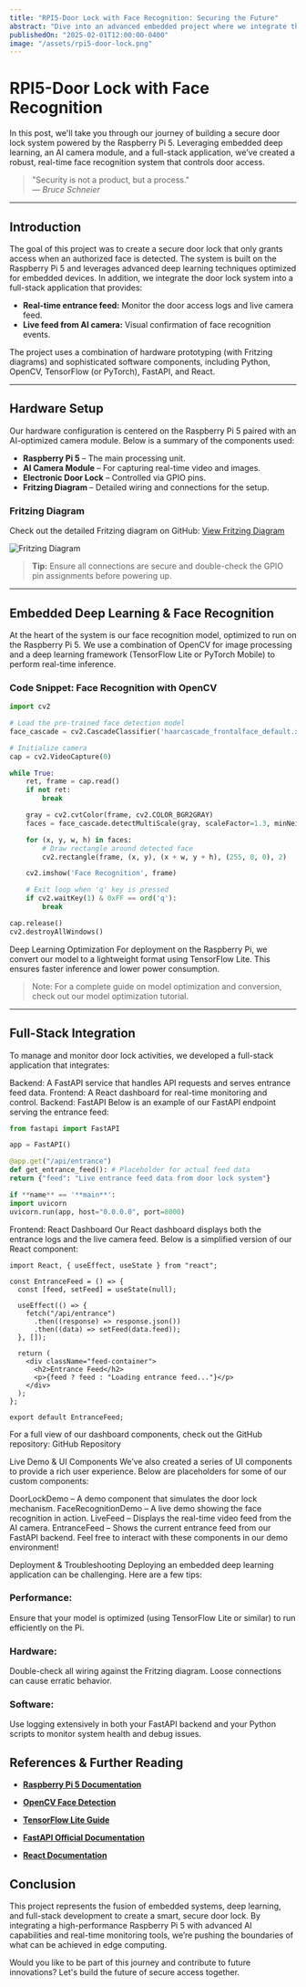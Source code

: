 ```yaml
---
title: "RPI5-Door Lock with Face Recognition: Securing the Future"
abstract: "Dive into an advanced embedded project where we integrate the Raspberry Pi 5 with state-of-the-art face recognition and deep learning techniques to build a smart door lock system. This post covers everything from hardware design (with Fritzing diagrams) and embedded AI to a full-stack integration using FastAPI and React for real-time entrance feeds."
publishedOn: "2025-02-01T12:00:00-0400"
image: "/assets/rpi5-door-lock.png"
---
```


# RPI5-Door Lock with Face Recognition

In this post, we'll take you through our journey of building a secure door lock system powered by the Raspberry Pi 5. Leveraging embedded deep learning, an AI camera module, and a full-stack application, we’ve created a robust, real-time face recognition system that controls door access.

> "Security is not a product, but a process."  
> — _Bruce Schneier_

---

## Introduction

The goal of this project was to create a secure door lock that only grants access when an authorized face is detected. The system is built on the Raspberry Pi 5 and leverages advanced deep learning techniques optimized for embedded devices. In addition, we integrate the door lock system into a full-stack application that provides:

- **Real-time entrance feed:** Monitor the door access logs and live camera feed.
- **Live feed from AI camera:** Visual confirmation of face recognition events.

The project uses a combination of hardware prototyping (with Fritzing diagrams) and sophisticated software components, including Python, OpenCV, TensorFlow (or PyTorch), FastAPI, and React.

---

## Hardware Setup

Our hardware configuration is centered on the Raspberry Pi 5 paired with an AI-optimized camera module. Below is a summary of the components used:

- **Raspberry Pi 5** – The main processing unit.
- **AI Camera Module** – For capturing real-time video and images.
- **Electronic Door Lock** – Controlled via GPIO pins.
- **Fritzing Diagram** – Detailed wiring and connections for the setup.

### Fritzing Diagram

Check out the detailed Fritzing diagram on GitHub:
[View Fritzing Diagram](https://github.com/username/rpi5-door-lock/tree/main/fritzing)

![Fritzing Diagram](/assets/fritzing-rpi5-diagram.jpg)

> **Tip:** Ensure all connections are secure and double-check the GPIO pin assignments before powering up.

---

## Embedded Deep Learning & Face Recognition

At the heart of the system is our face recognition model, optimized to run on the Raspberry Pi 5. We use a combination of OpenCV for image processing and a deep learning framework (TensorFlow Lite or PyTorch Mobile) to perform real-time inference.

### Code Snippet: Face Recognition with OpenCV

```python
import cv2

# Load the pre-trained face detection model
face_cascade = cv2.CascadeClassifier('haarcascade_frontalface_default.xml')

# Initialize camera
cap = cv2.VideoCapture(0)

while True:
    ret, frame = cap.read()
    if not ret:
        break

    gray = cv2.cvtColor(frame, cv2.COLOR_BGR2GRAY)
    faces = face_cascade.detectMultiScale(gray, scaleFactor=1.3, minNeighbors=5)

    for (x, y, w, h) in faces:
        # Draw rectangle around detected face
        cv2.rectangle(frame, (x, y), (x + w, y + h), (255, 0, 0), 2)

    cv2.imshow('Face Recognition', frame)

    # Exit loop when 'q' key is pressed
    if cv2.waitKey(1) & 0xFF == ord('q'):
        break

cap.release()
cv2.destroyAllWindows()
```

Deep Learning Optimization
For deployment on the Raspberry Pi, we convert our model to a lightweight format using TensorFlow Lite. This ensures faster inference and lower power consumption.

> Note: For a complete guide on model optimization and conversion, check out our model optimization tutorial.

---

## Full-Stack Integration

To manage and monitor door lock activities, we developed a full-stack application that integrates:

Backend: A FastAPI service that handles API requests and serves entrance feed data.
Frontend: A React dashboard for real-time monitoring and control.
Backend: FastAPI
Below is an example of our FastAPI endpoint serving the entrance feed:

```python
from fastapi import FastAPI

app = FastAPI()

@app.get("/api/entrance")
def get_entrance_feed(): # Placeholder for actual feed data
return {"feed": "Live entrance feed data from door lock system"}

if **name** == '**main**':
import uvicorn
uvicorn.run(app, host="0.0.0.0", port=8000)
```

Frontend: React Dashboard
Our React dashboard displays both the entrance logs and the live camera feed. Below is a simplified version of our React component:

```tsx
import React, { useEffect, useState } from "react";

const EntranceFeed = () => {
  const [feed, setFeed] = useState(null);

  useEffect(() => {
    fetch("/api/entrance")
      .then((response) => response.json())
      .then((data) => setFeed(data.feed));
  }, []);

  return (
    <div className="feed-container">
      <h2>Entrance Feed</h2>
      <p>{feed ? feed : "Loading entrance feed..."}</p>
    </div>
  );
};

export default EntranceFeed;
```

For a full view of our dashboard components, check out the GitHub repository: GitHub Repository

Live Demo & UI Components
We’ve also created a series of UI components to provide a rich user experience. Below are placeholders for some of our custom components:

DoorLockDemo – A demo component that simulates the door lock mechanism.
FaceRecognitionDemo – A live demo showing the face recognition in action.
LiveFeed – Displays the real-time video feed from the AI camera.
EntranceFeed – Shows the current entrance feed from our FastAPI backend. Feel
free to interact with these components in our demo environment!

Deployment & Troubleshooting
Deploying an embedded deep learning application can be challenging. Here are a few tips:

### Performance:

Ensure that your model is optimized (using TensorFlow Lite or similar) to run efficiently on the Pi.

### Hardware:

Double-check all wiring against the Fritzing diagram. Loose connections can cause erratic behavior.

### Software:

Use logging extensively in both your FastAPI backend and your Python scripts to monitor system health and debug issues.

## References & Further Reading

- **[Raspberry Pi 5 Documentation](https://www.raspberrypi.com/documentation/)**

- **[OpenCV Face Detection](https://docs.opencv.org/)**

- **[TensorFlow Lite Guide](https://www.tensorflow.org/lite/)**

- **[FastAPI Official Documentation](https://fastapi.tiangolo.com/)**

- **[React Documentation](https://reactjs.org/)**

## Conclusion

This project represents the fusion of embedded systems, deep learning, and full-stack development to create a smart, secure door lock. By integrating a high-performance Raspberry Pi 5 with advanced AI capabilities and real-time monitoring tools, we’re pushing the boundaries of what can be achieved in edge computing.

Would you like to be part of this journey and contribute to future innovations? Let's build the future of secure access together.

